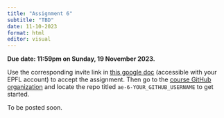 ```yaml
---
title: "Assignment 6"
subtitle: "TBD"
date: 11-10-2023
format: html
editor: visual
---
```


::: callout-important
**Due date: 11:59pm on Sunday, 19 November 2023.**
:::

::: callout-note
Use the corresponding invite link in [this google doc](https://docs.google.com/document/d/1XTO7obXEr2Yxllxk48wnZ5e49ptPGMsMyl40KEZDGRg/edit?usp=sharing) (accessible with your EPFL account) to accept the assignment. Then go to the [course GitHub organization](https://github.com/MATH-517) and locate the repo titled `ae-6-YOUR_GITHUB_USERNAME` to get started.
:::

To be posted soon.